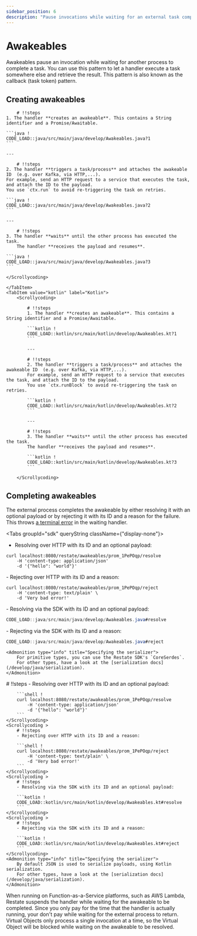 ```yaml
---
sidebar_position: 6
description: "Pause invocations while waiting for an external task completion."
---
```




# Awakeables

Awakeables pause an invocation while waiting for another process to complete a task.
You can use this pattern to let a handler execute a task somewhere else and retrieve the result.
This pattern is also known as the callback (task token) pattern.

## Creating awakeables
<Tabs groupId="sdk" queryString>
<TabItem value="java" label="Java">
    <Scrollycoding>

        # !!steps
    1. The handler **creates an awakeable**. This contains a String identifier and a Promise/Awaitable.

    ```java !
    CODE_LOAD::java/src/main/java/develop/Awakeables.java?1
    ```

    ---

        # !!steps
    2. The handler **triggers a task/process** and attaches the awakeable ID  (e.g. over Kafka, via HTTP,...).
    For example, send an HTTP request to a service that executes the task, and attach the ID to the payload.
    You use `ctx.run` to avoid re-triggering the task on retries.

    ```java !
    CODE_LOAD::java/src/main/java/develop/Awakeables.java?2
    ```

    ---

        # !!steps
    3. The handler **waits** until the other process has executed the task.
        The handler **receives the payload and resumes**.

    ```java !
    CODE_LOAD::java/src/main/java/develop/Awakeables.java?3
    ```

    </Scrollycoding>

    </TabItem>
    <TabItem value="kotlin" label="Kotlin">
        <Scrollycoding>

            # !!steps
            1. The handler **creates an awakeable**. This contains a String identifier and a Promise/Awaitable.

            ```kotlin !
            CODE_LOAD::kotlin/src/main/kotlin/develop/Awakeables.kt?1
            ```

            ---

            # !!steps
            2. The handler **triggers a task/process** and attaches the awakeable ID  (e.g. over Kafka, via HTTP,...).
            For example, send an HTTP request to a service that executes the task, and attach the ID to the payload.
            You use `ctx.runBlock` to avoid re-triggering the task on retries.

            ```kotlin !
            CODE_LOAD::kotlin/src/main/kotlin/develop/Awakeables.kt?2
            ```

            ---

            # !!steps
            3. The handler **waits** until the other process has executed the task.
            The handler **receives the payload and resumes**.

            ```kotlin !
            CODE_LOAD::kotlin/src/main/kotlin/develop/Awakeables.kt?3
            ```

        </Scrollycoding>
</TabItem>
</Tabs>

## Completing awakeables

The external process completes the awakeable by either resolving it with an optional payload or by rejecting it
with its ID and a reason for the failure. This throws [a terminal error](/develop/java/error-handling) in the waiting handler.

<Tabs groupId="sdk" queryString className={"display-none"}>
<TabItem value="java" label="Java">
<TextAndCode>
- Resolving over HTTP with its ID and an optional payload:

```shell !result
curl localhost:8080/restate/awakeables/prom_1PePOqp/resolve
    -H 'content-type: application/json'
    -d '{"hello": "world"}'
```
</TextAndCode>
<TextAndCode>
- Rejecting over HTTP with its ID and a reason:

```shell !result
curl localhost:8080/restate/awakeables/prom_1PePOqp/reject
    -H 'content-type: text/plain' \
    -d 'Very bad error!'
```
</TextAndCode>
<TextAndCode >
- Resolving via the SDK with its ID and an optional payload:

```java !result
CODE_LOAD::java/src/main/java/develop/Awakeables.java#resolve
```
</TextAndCode>
<TextAndCode >
- Rejecting via the SDK with its ID and a reason:

```java !result
CODE_LOAD::java/src/main/java/develop/Awakeables.java#reject
```
</TextAndCode>

    <Admonition type="info" title="Specifying the serializer">
        For primitive types, you can use the Restate SDK's `CoreSerdes`.
        For other types, have a look at the [serialization docs](/develop/java/serialization).
    </Admonition>
</TabItem>
<TabItem value="kotlin" label="Kotlin">
    <Scrollycoding >
        # !!steps
        - Resolving over HTTP with its ID and an optional payload:

        ```shell !
        curl localhost:8080/restate/awakeables/prom_1PePOqp/resolve
            -H 'content-type: application/json'
            -d '{"hello": "world"}'
        ```
    </Scrollycoding>
    <Scrollycoding >
        # !!steps
        - Rejecting over HTTP with its ID and a reason:

        ```shell !
        curl localhost:8080/restate/awakeables/prom_1PePOqp/reject
            -H 'content-type: text/plain' \
            -d 'Very bad error!'
        ```
    </Scrollycoding>
    <Scrollycoding >
        # !!steps
        - Resolving via the SDK with its ID and an optional payload:

        ```kotlin !
        CODE_LOAD::kotlin/src/main/kotlin/develop/Awakeables.kt#resolve
        ```
    </Scrollycoding>
    <Scrollycoding >
        # !!steps
        - Rejecting via the SDK with its ID and a reason:

        ```kotlin !
        CODE_LOAD::kotlin/src/main/kotlin/develop/Awakeables.kt#reject
        ```
    </Scrollycoding>
    <Admonition type="info" title="Specifying the serializer">
        By default JSON is used to serialize payloads, using Kotlin serialization.
        For other types, have a look at the [serialization docs](/develop/java/serialization).
    </Admonition>
</TabItem>
</Tabs>

<Admonition type="tip" title="Cost savings on FaaS">
When running on Function-as-a-Service platforms, such as AWS Lambda, Restate suspends the handler while waiting for the awakeable to be completed.
Since you only pay for the time that the handler is actually running, your don't pay while waiting for the external process to return.
</Admonition>

<Admonition type="info" title="Awaiting awakeables in Virtual Objects">
    Virtual Objects only process a single invocation at a time, so the Virtual Object will be blocked while waiting on the awakeable to be resolved.
</Admonition>
